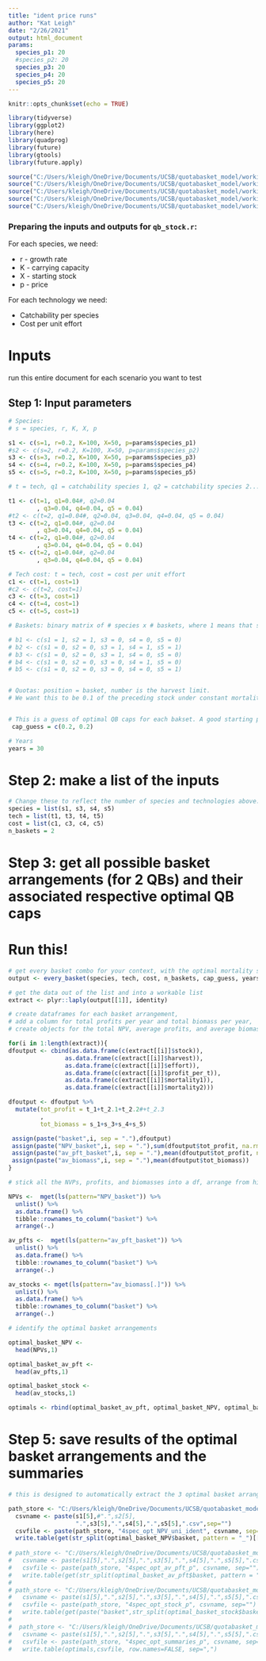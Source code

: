 ```yaml
---
title: "ident price runs"
author: "Kat Leigh"
date: "2/26/2021"
output: html_document
params:
  species_p1: 20
  #species_p2: 20
  species_p3: 20
  species_p4: 20
  species_p5: 20
---
```


```r
knitr::opts_chunk$set(echo = TRUE)

library(tidyverse)
library(ggplot2)
library(here)
library(quadprog)
library(future)
library(gtools)
library(future.apply)

source("C:/Users/kleigh/OneDrive/Documents/UCSB/quotabasket_model/working_model/functions/matrixCombn.R")
source("C:/Users/kleigh/OneDrive/Documents/UCSB/quotabasket_model/working_model/functions/every_basket_all_res.R")
source("C:/Users/kleigh/OneDrive/Documents/UCSB/quotabasket_model/working_model/functions/qb_stock_m.R")
source("C:/Users/kleigh/OneDrive/Documents/UCSB/quotabasket_model/working_model/functions/qb_stock_for_optim.R")
source("C:/Users/kleigh/OneDrive/Documents/UCSB/quotabasket_model/working_model/functions/matrix_nodup.R")

```

### Preparing the inputs and outputs for `qb_stock.r`:

For each species, we need:

* r - growth rate
* K - carrying capacity
* X - starting stock
* p - price

For each technology we need:

* Catchability per species
* Cost per unit effort

# Inputs

run this entire document for each scenario you want to test

## Step 1: Input parameters
```r
# Species:
# s = species, r, K, X, p

s1 <- c(s=1, r=0.2, K=100, X=50, p=params$species_p1) 
#s2 <- c(s=2, r=0.2, K=100, X=50, p=params$species_p2)
s3 <- c(s=3, r=0.2, K=100, X=50, p=params$species_p3)
s4 <- c(s=4, r=0.2, K=100, X=50, p=params$species_p4)
s5 <- c(s=5, r=0.2, K=100, X=50, p=params$species_p5)

# t = tech, q1 = catchability species 1, q2 = catchability species 2...

t1 <- c(t=1, q1=0.04#, q2=0.04
        , q3=0.04, q4=0.04, q5 = 0.04)
#t2 <- c(t=2, q1=0.04#, q2=0.04, q3=0.04, q4=0.04, q5 = 0.04)
t3 <- c(t=2, q1=0.04#, q2=0.04
        , q3=0.04, q4=0.04, q5 = 0.04)
t4 <- c(t=2, q1=0.04#, q2=0.04
        , q3=0.04, q4=0.04, q5 = 0.04)
t5 <- c(t=2, q1=0.04#, q2=0.04
        , q3=0.04, q4=0.04, q5 = 0.04)

# Tech cost: t = tech, cost = cost per unit effort
c1 <- c(t=1, cost=1)
#c2 <- c(t=2, cost=1)
c3 <- c(t=3, cost=1)
c4 <- c(t=4, cost=1)
c5 <- c(t=5, cost=1)

# Baskets: binary matrix of # species x # baskets, where 1 means that species is in that basket

# b1 <- c(s1 = 1, s2 = 1, s3 = 0, s4 = 0, s5 = 0)
# b2 <- c(s1 = 0, s2 = 0, s3 = 1, s4 = 1, s5 = 1)
# b3 <- c(s1 = 0, s2 = 0, s3 = 1, s4 = 0, s5 = 0)
# b4 <- c(s1 = 0, s2 = 0, s3 = 0, s4 = 1, s5 = 0)
# b5 <- c(s1 = 0, s2 = 0, s3 = 0, s4 = 0, s5 = 1)


# Quotas: position = basket, number is the harvest limit.
# We want this to be 0.1 of the preceding stock under constant mortality, so this will have to change to just input constant m.


# This is a guess of optimal QB caps for each bakset. A good starting point is r/2.
 cap_guess = c(0.2, 0.2)

# Years
years = 30
```

# Step 2: make a list of the inputs
```r
# Change these to reflect the number of species and technologies above:
species = list(s1, s3, s4, s5)
tech = list(t1, t3, t4, t5)
cost = list(c1, c3, c4, c5)
n_baskets = 2
```

# Step 3: get all possible basket arrangements (for 2 QBs) and their associated respective optimal QB caps

# Run this!
```r
# get every basket combo for your context, with the optimal mortality set up
output <- every_basket(species, tech, cost, n_baskets, cap_guess, years, cores = 2)

# get the data out of the list and into a workable list
extract <- plyr::laply(output[[1]], identity)

# create dataframes for each basket arrangement,
# add a column for total profits per year and total biomass per year,
# create objects for the total NPV, average profits, and average biomass for each basket arrangement

for(i in 1:length(extract)){
dfoutput <- cbind(as.data.frame(c(extract[[i]]$stock)),
                as.data.frame(c(extract[[i]]$harvest)),
                as.data.frame(c(extract[[i]]$effort)),
                as.data.frame(c(extract[[i]]$profit_per_t)),
                as.data.frame(c(extract[[i]]$mortality1)),
                as.data.frame(c(extract[[i]]$mortality2)))

dfoutput <- dfoutput %>%
  mutate(tot_profit = t_1+t_2.1+t_2.2#+t_2.3
         ,
         tot_biomass = s_1+s_3+s_4+s_5)

 assign(paste("basket",i, sep = "."),dfoutput)
 assign(paste("NPV_basket",i, sep = "."),sum(dfoutput$tot_profit, na.rm = TRUE))
 assign(paste("av_pft_basket",i, sep = "."),mean(dfoutput$tot_profit, na.rm = TRUE))
 assign(paste("av_biomass",i, sep = "."),mean(dfoutput$tot_biomass))
}

# stick all the NVPs, profits, and biomasses into a df, arrange from highest to lowest to find the optimal arrangement for eac of these 3 criterion

NPVs <-  mget(ls(pattern="NPV_basket")) %>%
  unlist() %>% 
  as.data.frame() %>%
  tibble::rownames_to_column("basket") %>% 
  arrange(-.)

av_pfts <-  mget(ls(pattern="av_pft_basket")) %>%
  unlist() %>% 
  as.data.frame() %>%
  tibble::rownames_to_column("basket") %>% 
  arrange(-.)

av_stocks <- mget(ls(pattern="av_biomass[.]")) %>%
  unlist() %>% 
  as.data.frame() %>%
  tibble::rownames_to_column("basket") %>% 
  arrange(-.)

# identify the optimal basket arrangements

optimal_basket_NPV <- 
  head(NPVs,1)

optimal_basket_av_pft <- 
  head(av_pfts,1)

optimal_basket_stock <- 
  head(av_stocks,1)

optimals <- rbind(optimal_basket_av_pft, optimal_basket_NPV, optimal_basket_stock)

```

# Step 5: save results of the optimal basket arrangements and the summaries

```r

# this is designed to automatically extract the 3 optimal basket arrangements as well as their summary info. just change the file name for each run!

path_store <- "C:/Users/kleigh/OneDrive/Documents/UCSB/quotabasket_model/working_model/price and cost explore/"
  csvname <- paste(s1[5],#".",s2[5],
                   ".",s3[5],".",s4[5],".",s5[5],".csv",sep="")
  csvfile <- paste(path_store, "4spec_opt_NPV_uni_ident", csvname, sep="")
  write.table(get(str_split(optimal_basket_NPV$basket, pattern = "_")[[1]][2]),csvfile, row.names=FALSE, sep=",")
  
# path_store <- "C:/Users/kleigh/OneDrive/Documents/UCSB/quotabasket_model/working_model/price and cost explore/"
#   csvname <- paste(s1[5],".",s2[5],".",s3[5],".",s4[5],".",s5[5],".csv",sep="")
#   csvfile <- paste(path_store, "4spec_opt_av_pft_p", csvname, sep="")
#   write.table(get(str_split(optimal_basket_av_pft$basket, pattern = "_")[[1]][3]),csvfile, row.names=FALSE, sep=",")
# 
# path_store <- "C:/Users/kleigh/OneDrive/Documents/UCSB/quotabasket_model/working_model/price and cost explore/"
#   csvname <- paste(s1[5],".",s2[5],".",s3[5],".",s4[5],".",s5[5],".csv",sep="")
#   csvfile <- paste(path_store, "4spec_opt_stock_p", csvname, sep="")
#   write.table(get(paste("basket",str_split(optimal_basket_stock$basket, pattern = "[.]")[[1]][2], sep = '.')),csvfile, row.names=FALSE, sep=",")
# 
#  path_store <- "C:/Users/kleigh/OneDrive/Documents/UCSB/quotabasket_model/working_model/price and cost explore/"
#   csvname <- paste(s1[5],".",s2[5],".",s3[5],".",s4[5],".",s5[5],".csv",sep="")
#   csvfile <- paste(path_store, "4spec_opt_summaries_p", csvname, sep="")
#   write.table(optimals,csvfile, row.names=FALSE, sep=",")
  
```

